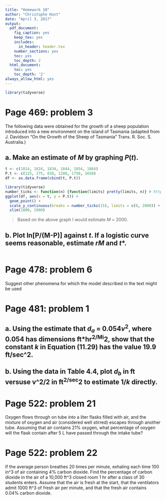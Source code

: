 ```yaml
---
title: "Homework 10"
author: "Christophe Hunt"
date: "April 3, 2017"
output:
  pdf_document:
    fig_caption: yes
    keep_tex: yes
    includes:
      in_header: header.tex
    number_sections: yes
    toc: yes
    toc_depth: 2
  html_document:
    toc: yes
    toc_depth: '2'
always_allow_html: yes
---
```


```r
library(tidyverse)
```

\newpage

# Page 469: problem 3

The following data were obtained for the growth of a sheep population introduced into a new environment on the island of Tasmania (adapted from J. Davidson "On the Growth of the Sheep of Tasmania" Trans. R. Soc. S. Australia.)

\begin{table}[!h]
\centering
\caption{My caption}
\label{my-label}
\begin{tabular}{l|llllll}
t (year) & 1814 & 1824 & 1834 & 1844 & 1854 & 1864 \\ \hline
P (t) & 125 & 275 & 830 & 1200 & 1750 & 1650
\end{tabular}
\end{table}

## a. Make an estimate of $M$ by graphing $P(t)$.

```r
t <- c(1814, 1824, 1834, 1844, 1854, 1864)
P.t <- c(125, 275, 830, 1200, 1750, 1650)
df <- as.data.frame(cbind(t, P.t))
```

```r
library(tidyverse)
number_ticks <- function(n) {function(limits) pretty(limits, n)} # http://stackoverflow.com/a/17257422/4153261
ggplot(df, aes(x = t, y = P.t)) +
  geom_point() +
  scale_y_continuous(breaks = number_ticks(15), limits = c(0, 2000)) + 
  xlim(1800, 1900) 
```

> Based on the above graph I would estimate $M$ = 2000. 

## b. Plot ln[P/(M-P)] against $t$. If a logistic curve seems reasonable, estimate $rM$ and $t$*.  

```r

```


# Page 478: problem 6

Suggest other phenomena for which the model described in the text might be used

# Page 481: problem 1

## a. Using the estimate that $d_a$ = 0.054$v^2$, where 0.054 has dimensions ft*hr^2/Mi^2, show that the constant $k$ in Equation (11.29) has the value 19.9 ft/sec^2. 

## b. Using the data in Table 4.4, plot $d_b$ in ft versuse v^2/2 in ft^2/sec^2 to estimate 1/$k$ directly. 

# Page 522: problem 21

Oxygen flows through on tube into a liter flasks filled with air, and the mixture of oxygen and air (considered well stirred) escapes through another tube. Assuming that air contains 21% oxygen, what percentage of oxygen will the flask contain after 5 L have passed through the intake tube? 

# Page 522: problem 22

If the average person breathes 20 times per minute, exhaling each time 100 in^3 of air containing 4% carbon dioxide. Find the percentage of carbon dioxide in the air of a 10,000 ft^3 closed room 1 hr after a class of 30 students enters. Assume that the air is fresh at the start, that the ventilators admit 1000 ft^3 of fresh air per minute, and that the fresh air contains 0.04% carbon dioxide. 